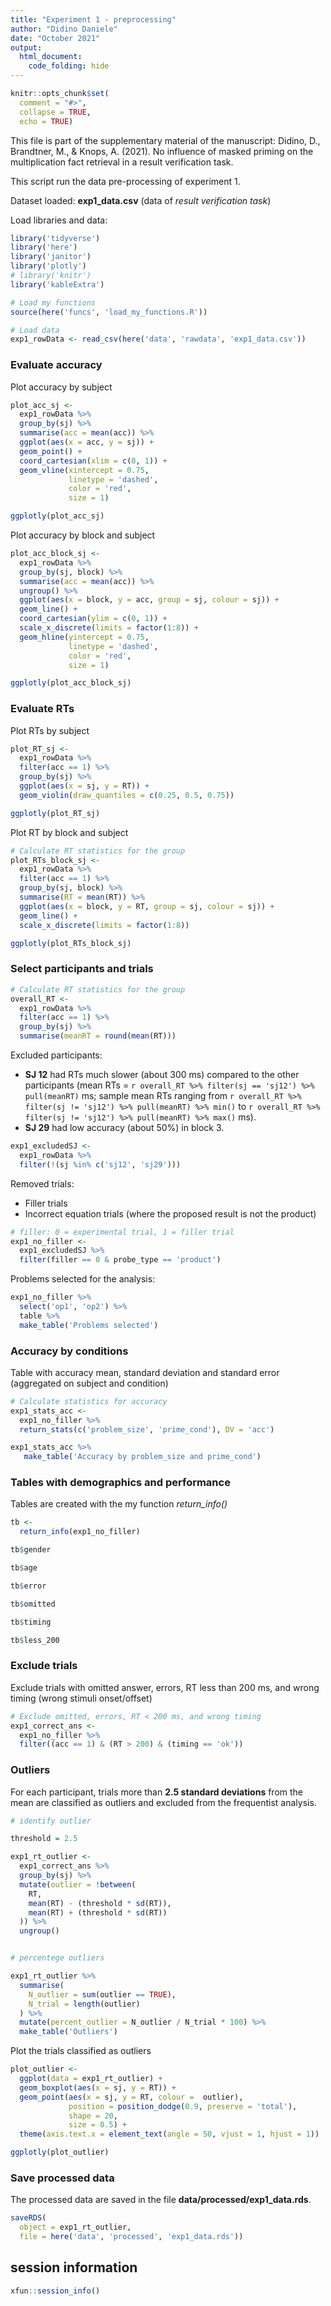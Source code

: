 ---
title: "Experiment 1 - preprocessing"
author: "Didino Daniele"
date: "October 2021"
output: 
  html_document:
    code_folding: hide
---

```{r, setup, include=FALSE}
knitr::opts_chunk$set(
  comment = "#>",
  collapse = TRUE,
  echo = TRUE)
```

This file is part of the supplementary material of the manuscript:
Didino, D., Brandtner, M., & Knops, A. (2021). No influence of masked priming 
on the multiplication fact retrieval in a result verification task.

This script run the data pre-processing of experiment 1.

Dataset loaded: **exp1_data.csv** (data of *result verification task*)

Load libraries and data:

```{r}
library('tidyverse')
library('here')
library('janitor')
library('plotly')
# library('knitr')
library('kableExtra')

# Load my functions
source(here('funcs', 'load_my_functions.R'))

# Load data
exp1_rowData <- read_csv(here('data', 'rawdata', 'exp1_data.csv'))
```


### Evaluate accuracy

Plot accuracy by subject

```{r, fig.height = 6, fig.width = 8, fig.align = 'center'}
plot_acc_sj <-
  exp1_rowData %>%
  group_by(sj) %>%
  summarise(acc = mean(acc)) %>%
  ggplot(aes(x = acc, y = sj)) +
  geom_point() +
  coord_cartesian(xlim = c(0, 1)) +
  geom_vline(xintercept = 0.75,
             linetype = 'dashed',
             color = 'red',
             size = 1)

ggplotly(plot_acc_sj)
```


Plot accuracy by block and subject

```{r, fig.height = 4, fig.width = 8, fig.align = 'center'}
plot_acc_block_sj <- 
  exp1_rowData %>% 
  group_by(sj, block) %>% 
  summarise(acc = mean(acc)) %>% 
  ungroup() %>% 
  ggplot(aes(x = block, y = acc, group = sj, colour = sj)) +
  geom_line() +
  coord_cartesian(ylim = c(0, 1)) +
  scale_x_discrete(limits = factor(1:8)) +
  geom_hline(yintercept = 0.75,
             linetype = 'dashed',
             color = 'red',
             size = 1)

ggplotly(plot_acc_block_sj)
```


### Evaluate RTs

Plot RTs by subject

```{r, fig.height = 4, fig.width = 8, fig.align = 'center'}
plot_RT_sj <-
  exp1_rowData %>% 
  filter(acc == 1) %>% 
  group_by(sj) %>%
  ggplot(aes(x = sj, y = RT)) +
  geom_violin(draw_quantiles = c(0.25, 0.5, 0.75))

ggplotly(plot_RT_sj)
```


Plot RT by block and subject

```{r, fig.height = 4, fig.width = 8, fig.align = 'center'}
# Calculate RT statistics for the group
plot_RTs_block_sj <- 
  exp1_rowData %>% 
  filter(acc == 1) %>% 
  group_by(sj, block) %>% 
  summarise(RT = mean(RT)) %>% 
  ggplot(aes(x = block, y = RT, group = sj, colour = sj)) +
  geom_line() +
  scale_x_discrete(limits = factor(1:8))

ggplotly(plot_RTs_block_sj)
```


### Select participants and trials

```{r}
# Calculate RT statistics for the group
overall_RT <- 
  exp1_rowData %>% 
  filter(acc == 1) %>% 
  group_by(sj) %>% 
  summarise(meanRT = round(mean(RT)))
```

Excluded participants:
  
* **SJ 12** had RTs much slower (about 300 ms) compared to the other participants
(mean RTs = `r overall_RT %>% filter(sj == 'sj12') %>% pull(meanRT)` ms; sample
mean RTs ranging from 
`r overall_RT %>% filter(sj != 'sj12') %>% pull(meanRT) %>% min()` to
`r overall_RT %>% filter(sj != 'sj12') %>% pull(meanRT) %>% max()` ms).
* **SJ 29** had low accuracy (about 50%) in block 3.


```{r}
exp1_excludedSJ <- 
  exp1_rowData %>% 
  filter(!(sj %in% c('sj12', 'sj29')))
```

Removed trials:
  
* Filler trials
* Incorrect equation trials (where the proposed result is not the product)

```{r}
# filler: 0 = experimental trial, 1 = filler trial
exp1_no_filler <- 
  exp1_excludedSJ %>% 
  filter(filler == 0 & probe_type == 'product')
```

Problems selected for the analysis:

```{r}
exp1_no_filler %>% 
  select('op1', 'op2') %>% 
  table %>%
  make_table('Problems selected')
```


### Accuracy by conditions

Table with accuracy mean, standard deviation and standard error (aggregated on
subject and condition)

```{r}
# Calculate statistics for accuracy
exp1_stats_acc <- 
  exp1_no_filler %>%
  return_stats(c('problem_size', 'prime_cond'), DV = 'acc')

exp1_stats_acc %>% 
   make_table('Accuracy by problem_size and prime_cond')
```


### Tables with demographics and performance

Tables are created with the my function *return_info()*
```{r}
tb <- 
  return_info(exp1_no_filler)
```

```{r}
tb$gender
```

```{r}
tb$age
```

```{r}
tb$error
```

```{r}
tb$omitted
```

```{r}
tb$timing
```

```{r}
tb$less_200
```


### Exclude trials
Exclude trials with omitted answer, errors, RT less than 200 ms, and wrong timing (wrong
stimuli onset/offset)

```{r}
# Exclude omitted, errors, RT < 200 ms, and wrong timing
exp1_correct_ans <- 
  exp1_no_filler %>% 
  filter((acc == 1) & (RT > 200) & (timing == 'ok'))
```


### Outliers

For each participant, trials more than **2.5 standard deviations** from
the mean are classified as outliers and excluded from the frequentist
analysis.

```{r, fig.height = 4, fig.width = 8, fig.align = 'center'}
# identify outlier

threshold = 2.5

exp1_rt_outlier <- 
  exp1_correct_ans %>%
  group_by(sj) %>% 
  mutate(outlier = !between(
    RT,
    mean(RT) - (threshold * sd(RT)),
    mean(RT) + (threshold * sd(RT))
  )) %>% 
  ungroup()


# percentege outliers

exp1_rt_outlier %>% 
  summarise(
    N_outlier = sum(outlier == TRUE),
    N_trial = length(outlier)
  ) %>% 
  mutate(percent_outlier = N_outlier / N_trial * 100) %>% 
  make_table('Outliers')
```


Plot the trials classified as outliers

```{r, fig.height = 4, fig.width = 9, fig.align = 'center'}
plot_outlier <- 
  ggplot(data = exp1_rt_outlier) +
  geom_boxplot(aes(x = sj, y = RT)) +
  geom_point(aes(x = sj, y = RT, colour =  outlier),
             position = position_dodge(0.9, preserve = 'total'),
             shape = 20,
             size = 0.5) +
  theme(axis.text.x = element_text(angle = 50, vjust = 1, hjust = 1))

ggplotly(plot_outlier)
```


### Save processed data

The processed data are saved in the file **data/processed/exp1_data.rds**.

```{r}
saveRDS(
  object = exp1_rt_outlier,
  file = here('data', 'processed', 'exp1_data.rds'))
```


## session information

```{r}
xfun::session_info()
```
